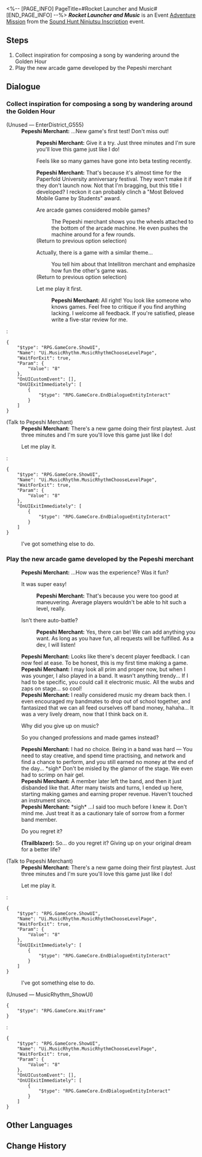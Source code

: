 <%-- [PAGE_INFO]
PageTitle=#Rocket Launcher and Music#
[END_PAGE_INFO] --%>
{{Stub|Dialogue.}}
{{Mission Infobox
|id            = 8026117
|title         = 
|image         = <!--Mission Rocket Launcher and Music.png-->
|type          = Adventure
|event_name    = Sound Hunt Ninjutsu Inscription
|chapter       = Sound Hunt Ninjutsu Inscription
|requirements  = {{subst:void|<!--Unknown: {"Type":"Manual"}-->}}
|summary       = <!--official mission summary from Fate's Atlas-->
|characters    = Pepeshi Merchant; Trailblazer
|startLocation = [[Penacony]] - [[Golden Hour]]
|world         = Penacony
|area          = Golden Hour
|prev          = 
|next          = 
|rewards       = Credit*5,000
}}
'''''Rocket Launcher and Music''''' is an Event [[Adventure Mission]] from the [[Sound Hunt Ninjutsu Inscription]] event.

==Steps==
# Collect inspiration for composing a song by wandering around the Golden Hour
# Play the new arcade game developed by the Pepeshi merchant

<!--
==Gameplay Notes==

--><!--
==Trial Character==

-->
==Dialogue==
{{Stub Dialogue}}
===Collect inspiration for composing a song by wandering around the Golden Hour{{subst:void|<!--802611701-->}}===
{{Mission Description|type=adventure|location=Golden Hour|You've become the manager of the music party's performing band, and now your band needs to complete 3 performances on the stage in the middle of the campus.<br />Wander around the Golden Hour to help Rappa collect inspiration for composing.}}
{{Dialogue Start}}

;(Unused &mdash; EnterDistrict_G555)
:'''Pepeshi Merchant:''' ...New game's first test! Don't miss out!
::'''Pepeshi Merchant:''' Give it a try. Just three minutes and I'm sure you'll love this game just like I do!
::{{DIcon|Arrow}} Feels like so many games have gone into beta testing recently.
::'''Pepeshi Merchant:''' That's because it's almost time for the Paperfold University anniversary festival. They won't make it if they don't launch now. Not that I'm bragging, but this title I developed? I reckon it can probably clinch a "Most Beloved Mobile Game by Students" award.
::{{tx}}
::{{DIcon|Talk}} Are arcade games considered mobile games?
:::The Pepeshi merchant shows you the wheels attached to the bottom of the arcade machine. He even pushes the machine around for a few rounds.
:::{{tx}}
::;(Return to previous option selection)
::{{DIcon|Talk}} Actually, there is a game with a similar theme...
:::You tell him about that Intellitron merchant and emphasize how fun the other's game was.
:::{{tx}}
::;(Return to previous option selection)
::{{DIcon|Arrow}} Let me play it first.
:::'''Pepeshi Merchant:''' All right! You look like someone who knows games. Feel free to critique if you find anything lacking. I welcome all feedback. If you're satisfied, please write a five-star review for me.
:::{{tx}}
:<pre>{
	"$type": "RPG.GameCore.ShowUI",
	"Name": "Ui.MusicRhythm.MusicRhythmChooseLevelPage",
	"WaitForExit": true,
	"Param": {
		"Value": "8"
	},
	"OnUICustomEvent": [],
	"OnUIExitImmediately": [
		{
			"$type": "RPG.GameCore.EndDialogueEntityInteract"
		}
	]
}</pre>


;(Talk to Pepeshi Merchant)
:'''Pepeshi Merchant:''' There's a new game doing their first playtest. Just three minutes and I'm sure you'll love this game just like I do!
:{{DIcon|Travel Log}} Let me play it.
:<pre>{
	"$type": "RPG.GameCore.ShowUI",
	"Name": "Ui.MusicRhythm.MusicRhythmChooseLevelPage",
	"WaitForExit": true,
	"Param": {
		"Value": "8"
	},
	"OnUIExitImmediately": [
		{
			"$type": "RPG.GameCore.EndDialogueEntityInteract"
		}
	]
}</pre>
:{{DIcon|Exit}} I've got something else to do.
{{Dialogue End}}

===Play the new arcade game developed by the Pepeshi merchant{{subst:void|<!--802611704-->}}===
{{Mission Description|type=adventure|location=Golden Hour|update|You've become the manager of the music party's performing band, and now your band needs to complete 3 performances on the stage in the middle of the campus.<br />Obtain a record of Brother Hanu's beats to help Rappa collect inspiration for composing.}}
{{Dialogue Start}}
:{{tx}}
:'''Pepeshi Merchant:''' ...How was the experience? Was it fun?
:{{DIcon|Arrow}} It was super easy!
::'''Pepeshi Merchant:''' That's because you were too good at maneuvering. Average players wouldn't be able to hit such a level, really.
:{{DIcon|Arrow}} Isn't there auto-battle?
::'''Pepeshi Merchant:''' Yes, there can be! We can add anything you want. As long as you have fun, all requests will be fulfilled. As a dev, I will listen!
:'''Pepeshi Merchant:''' Looks like there's decent player feedback. I can now feel at ease. To be honest, this is my first time making a game.
:'''Pepeshi Merchant:''' I may look all prim and proper now, but when I was younger, I also played in a band. It wasn't anything trendy... If I had to be specific, you could call it electronic music. All the wubs and zaps on stage... so cool!
:'''Pepeshi Merchant:''' I really considered music my dream back then. I even encouraged my bandmates to drop out of school together, and fantasized that we can all feed ourselves off band money, hahaha... It was a very lively dream, now that I think back on it.
:{{DIcon|Arrow}} Why did you give up on music?
:{{DIcon|Arrow}} So you changed professions and made games instead?
:'''Pepeshi Merchant:''' I had no choice. Being in a band was hard &mdash; You need to stay creative, and spend time practising, and network and find a chance to perform, and you still earned no money at the end of the day... *sigh* Don't be misled by the glamor of the stage. We even had to scrimp on hair gel.
:'''Pepeshi Merchant:''' A member later left the band, and then it just disbanded like that. After many twists and turns, I ended up here, starting making games and earning proper revenue. Haven't touched an instrument since.
:'''Pepeshi Merchant:''' *sigh* ...I said too much before I knew it. Don't mind me. Just treat it as a cautionary tale of sorrow from a former band member.
:{{DIcon|Arrow}} Do you regret it?
:'''(Trailblazer):''' So... do you regret it? Giving up on your original dream for a better life?
:{{tx}}
:{{tx}}

;(Talk to Pepeshi Merchant)
:'''Pepeshi Merchant:''' There's a new game doing their first playtest. Just three minutes and I'm sure you'll love this game just like I do!
:{{DIcon|Travel Log}} Let me play it.
:<pre>{
	"$type": "RPG.GameCore.ShowUI",
	"Name": "Ui.MusicRhythm.MusicRhythmChooseLevelPage",
	"WaitForExit": true,
	"Param": {
		"Value": "8"
	},
	"OnUIExitImmediately": [
		{
			"$type": "RPG.GameCore.EndDialogueEntityInteract"
		}
	]
}</pre>
:{{DIcon|Exit}} I've got something else to do.

;(Unused &mdash; MusicRhythm_ShowUI)
<pre>{
	"$type": "RPG.GameCore.WaitFrame"
}</pre>
:<pre>{
	"$type": "RPG.GameCore.ShowUI",
	"Name": "Ui.MusicRhythm.MusicRhythmChooseLevelPage",
	"WaitForExit": true,
	"Param": {
		"Value": "8"
	},
	"OnUICustomEvent": [],
	"OnUIExitImmediately": [
		{
			"$type": "RPG.GameCore.EndDialogueEntityInteract"
		}
	]
}</pre>
{{Dialogue End}}

==Other Languages==
{{Other Languages
|en   = Rocket Launcher and Music
|zhs  = 火箭筒与音乐
|zht  = 火箭筒與音樂
|ja   = ロケランとミュージック
|ko   = 로켓 발사기와 음악
|es   = Música y lanzacohetes
|fr   = Missilia Sound System
|ru   = Ракетница и музыка
|th   = ปืนบาซูก้าและดนตรี
|vi   = Ống Phóng Hỏa Tiễn Và Âm Nhạc
|de   = Musik und Raketenwerfer
|id   = Bazoka dan Musik
|pt   = Lançador de Foguetes e Música
}}

==Change History==
{{Change History|2.6}}
